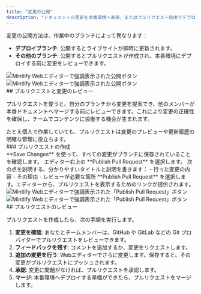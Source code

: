 ```yaml
---
title: "変更の公開"
description: "ドキュメントの更新を本番環境へ直接、またはプルリクエスト経由でデプロイします"
---
```


変更の公開方法は、作業中のブランチによって異なります：

* **デプロイブランチ**: 公開するとライブサイトが即時に更新されます。
* **その他のブランチ**: 公開するとプルリクエストが作成され、本番環境にデプロイする前に変更をレビューできます。

<Frame>
  <img 
    src="/images/editor/publish-flow-light.png" 
    alt="Mintlify Webエディターで強調表示された公開ボタン" 
    className="block dark:hidden" 
  />
  <img 
    src="/images/editor/publish-flow-dark.png" 
    alt="Mintlify Webエディターで強調表示された公開ボタン" 
    className="hidden dark:block" 
  />
</Frame>

<div id="pull-requests-and-reviewing-changes">
  ## プルリクエストと変更のレビュー
</div>

プルリクエストを使うと、自分のブランチから変更を提案でき、他のメンバーが本番ドキュメントへマージする前にレビューできます。これにより変更の正確性を確保し、チームでコンテンツに協働する機会が生まれます。

<Tip>
  たとえ個人で作業していても、プルリクエストは変更のプレビューや更新履歴の明確な管理に役立ちます。
</Tip>

<div id="creating-a-pull-request">
  ### プルリクエストの作成
</div>

<Steps>
  <Step title="作業内容を保存する">
    **Save Changes** を使って、すべての変更がブランチに保存されていることを確認します。
  </Step>
  <Step title="プルリクエストを作成する">
    エディター右上の **Publish Pull Request** を選択します。
  </Step>
  <Step title="タイトルと説明を追加する">
    次の点を説明する、分かりやすいタイトルと説明を書きます：
    - 行った変更の内容
    - その理由
    - レビューが必要な箇所
  </Step>
  <Step title="作成して共有する">
    **Publish Pull Request** を選択します。エディターから、プルリクエストを表示するためのリンクが提供されます。

  <Frame>
  <img 
    src="/images/editor/pull-request-light.png" 
    alt="Mintlify Webエディターで強調表示された「Publish Pull Request」ボタン" 
    className="block dark:hidden" 
  />
  <img 
    src="/images/editor/pull-request-dark.png" 
    alt="Mintlify Webエディターで強調表示された「Publish Pull Request」ボタン" 
    className="hidden dark:block" 
  />
  </Frame>
  </Step>
</Steps>

<div id="reviewing-pull-requests">
  ## プルリクエストのレビュー
</div>

プルリクエストを作成したら、次の手順を実行します。

1. **変更を確認**: あなたとチームメンバーは、GitHub や GitLab などの Git プロバイダーでプルリクエストをレビューできます。
2. **フィードバックを残す**: コメントを追加するか、変更をリクエストします。
3. **追加の変更を行う**: Webエディターでさらに変更します。保存すると、その変更がプルリクエストにプッシュされます。
4. **承認**: 変更に問題がなければ、プルリクエストを承認します。
5. **マージ**: 本番環境へデプロイする準備ができたら、プルリクエストをマージします。